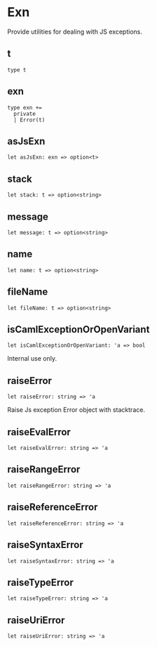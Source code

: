 # Exn

<Intro>

Provide utilities for dealing with JS exceptions.

</Intro>

## t

```res prelude
type t
```

## exn

```res sig
type exn +=
  private
  | Error(t)
```

## asJsExn

```res sig
let asJsExn: exn => option<t>
```

## stack

```res sig
let stack: t => option<string>
```

## message

```res sig
let message: t => option<string>
```

## name

```res sig
let name: t => option<string>
```

## fileName

```res sig
let fileName: t => option<string>
```

## isCamlExceptionOrOpenVariant

```res sig
let isCamlExceptionOrOpenVariant: 'a => bool
```

Internal use only.

## raiseError

```res sig
let raiseError: string => 'a
```

Raise Js exception Error object with stacktrace.

## raiseEvalError

```res sig
let raiseEvalError: string => 'a
```

## raiseRangeError

```res sig
let raiseRangeError: string => 'a
```

## raiseReferenceError

```res sig
let raiseReferenceError: string => 'a
```

## raiseSyntaxError

```res sig
let raiseSyntaxError: string => 'a
```

## raiseTypeError

```res sig
let raiseTypeError: string => 'a
```

## raiseUriError

```res sig
let raiseUriError: string => 'a
```
